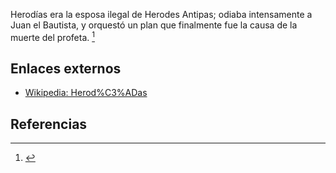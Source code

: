 Herodías era la esposa ilegal de Herodes Antipas; odiaba intensamente a Juan el Bautista, y orquestó un plan que finalmente fue la causa de la muerte del profeta. <ref name="n0">{{lib|LU|135|12|2,5-6}}</ref> 

== Enlaces externos ==

* [https://es.wikipedia.org/wiki/Herod%C3%ADas Wikipedia: Herod%C3%ADas]


== Referencias ==

<references/>

